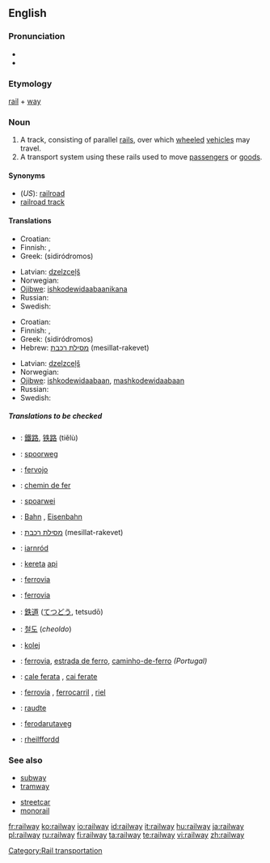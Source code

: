 ==English==

===Pronunciation===
* {{IPA|/ɹeɪlweɪ/}}
*{{audio|en-us-railway.ogg|Audio (US)}}

===Etymology===
[[rail]] + [[way]]

===Noun===
{{wikipedia}}
{{en-noun}}

# A track, consisting of parallel [[rail]]s, over which [[wheeled]] [[vehicle]]s may travel.
# A transport system using these rails used to move [[passenger]]s or [[goods]].

====Synonyms====
*(''US''): [[railroad]]
* [[railroad track]]

====Translations====
{{trans-top|a track, consisting of parallel rails}}
*Croatian: {{t-|hr|željeznica|f}}
* Finnish: {{t+|fi|rata}}, {{t-|fi|rautatie}}
*Greek: {{t-|el|σιδηρόδρομος|m|sc=Grek}} (sidiródromos)
{{trans-mid}}
*Latvian: [[dzelzceļš]] {{m}}
* Norwegian: {{t-|no|jernbane|m}}
*[[Ojibwe]]: [[ishkodewidaabaanikana]]
* Russian: {{t-|ru|железная дорога|f|tr=želéznaja doróga|sc=Cyrl}}
* Swedish: {{t-|sv|järnväg|c}}
{{trans-bottom}}

{{trans-top|transport system using these rails}}
*Croatian: {{t-|hr|željeznica|f}}
* Finnish: {{t-|fi|rautatie}}, {{t-|fi|rautatie|alt=rautatiet}}
*Greek: {{t-|el|σιδηρόδρομος|m|sc=Grek}} (sidiródromos)
*Hebrew: [[מסילת רכבת]] (mesillat-rakevet) {{f}}
{{trans-mid}}
*Latvian: [[dzelzceļš]] {{m}}
* Norwegian: {{t-|no|jernbane|m}}
*[[Ojibwe]]: [[ishkodewidaabaan]], [[mashkodewidaabaan]]
* Russian: {{t-|ru|железная дорога|f|tr=želéznaja doróga|sc=Cyrl}}
* Swedish: {{t-|sv|järnväg|c}}
{{trans-bottom}}

=====Translations to be checked=====
{{checktrans}}
*{{ttbc|Chinese}}: [[鐵路]], [[铁路]] (tiělù)
*{{ttbc|Dutch}}: [[spoorweg]] {{m}}
*{{ttbc|Esperanto}}: [[fervojo]]
*{{ttbc|French}}: [[chemin de fer]] {{m}}
*{{ttbc|Frisian}}: [[spoarwei]]
*{{ttbc|German}}: [[Bahn]] {{f}}, [[Eisenbahn]] {{f}}
*{{ttbc|Hebrew}}: [[מסילת רכבת]] (mesillat-rakevet) {{f}}
*{{ttbc|Irish}}: [[iarnród]]
*{{ttbc|Indonesian}}: [[kereta]] [[api]]
*{{ttbc|Interlingua}}: [[ferrovia]]
*{{ttbc|Italian}}: [[ferrovia]] {{f}}
*{{ttbc|Japanese}}: [[鉄道]] ([[てつどう]], tetsudō)
*{{ttbc|Korean}}: [[철도]] (''cheoldo'')
*{{ttbc|Polish}}: [[kolej]] {{f}}
*{{ttbc|Portuguese}}: [[ferrovia]], [[estrada de ferro]], [[caminho-de-ferro]] {{m}} ''(Portugal)''
*{{ttbc|Romanian}}: [[cale ferata]] {{f}}, [[cai ferate]] {{p}}
*{{ttbc|Spanish}}: [[ferrovía]] {{f}}, [[ferrocarril]] {{m}}, [[riel]] {{m}}
*{{ttbc|Veps}}: [[raudte]]
*{{ttbc|Volapük}}: [[ferodarutaveg]]
*{{ttbc|Welsh}}: [[rheilffordd]] {{f}}

===See also===
{{top}}
* [[subway]]
* [[tramway]]
{{mid}}
* [[streetcar]]
* [[monorail]]
{{bottom}}

[[Category:Rail transportation]]

[[fr:railway]]
[[ko:railway]]
[[io:railway]]
[[id:railway]]
[[it:railway]]
[[hu:railway]]
[[ja:railway]]
[[pl:railway]]
[[ru:railway]]
[[fi:railway]]
[[ta:railway]]
[[te:railway]]
[[vi:railway]]
[[zh:railway]]